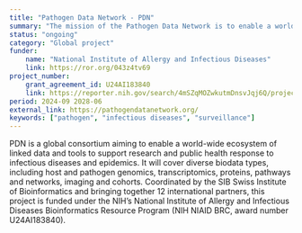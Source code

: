```yaml
---
title: "Pathogen Data Network - PDN"
summary: "The mission of the Pathogen Data Network is to enable a world-wide ecosystem of linked data and tools to support research and public health response to infectious diseases and epidemics."
status: "ongoing"
category: "Global project"
funder:
    name: "National Institute of Allergy and Infectious Diseases"
    link: https://ror.org/043z4tv69
project_number:
    grant_agreement_id: U24AI183840
    link: https://reporter.nih.gov/search/4mSZqMOZwkutmDnsvJqj6Q/project-details/10913643
period: 2024-09 2028-06
external_link: https://pathogendatanetwork.org/
keywords: ["pathogen", "infectious diseases", "surveillance"]
---
```


PDN is a global consortium aiming to enable a world-wide ecosystem of linked data and tools to support research and public health response to infectious diseases and epidemics. It will cover diverse biodata types, including host and pathogen genomics, transcriptomics, proteins, pathways and networks, imaging and cohorts. Coordinated by the SIB Swiss Institute of Bioinformatics and bringing together 12 international partners, this project is funded under the NIH’s National Institute of Allergy and Infectious Diseases Bioinformatics Resource Program (NIH NIAID BRC, award number U24AI183840).
